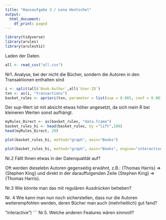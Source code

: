 ```yaml
---
title: "Hausaufgabe 3 / Lena Hentschel"
output:
  html_document:
    df_print: paged
---
```




```r
library(tidyverse)
library(arules)
library(arulesViz)
```
Laden der Daten. 
```r
all <- read_csv("all.csv")
```
Nr1. Analyse, bei der nicht die Bücher, sondern die Autoren in den Transaktionen enthalten sind
```r
i <- split(all$`Book-Author`,all$`User-ID`)
txn <- as(i, "transactions")
basket_rules <- apriori(txn, parameter = list(sup = 0.005, conf = 0.001, minlen=2, target="rules"))
```
Der sup-Wert ist mit absicht etwas höher angesetzt, da sich mein R bei kleineren Werten sonst aufhängt. 
```r
myRules_Direct <- as(basket_rules, "data.frame")
basket_rules_hi <- head(basket_rules, by ="lift",100)
head(myRules_Direct, 20)
```
```r
plot(basket_rules_hi, method="graph", main="Books")
```
```r
plot(basket_rules_hi, method="graph", main="Books", engine="interactive")
```
Nr.2 Fällt Ihnen etwas in der Datenqualität auf?

Oft werden dieselebn Autoren  gegenseitig erwähnt, z.B.: {Thomas Harris} => {Stephen King} und direkt in der darauffolgenden Zeile {Stephen King} => {Thomas Harris}. 

Nr.3 Wie könnte man das mit regulären Ausdrücken beheben?


Nr. 4 Wie kann man nun noch sicherstellen, dass nur die Autoren weiterempfohlen werden, deren Bücher man auch (mehrheitlich) gut fand?

"interactive")
```
Nr.5. Welche anderen Features wären sinnvoll?
